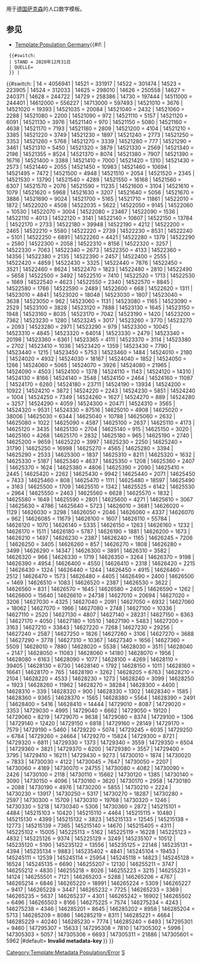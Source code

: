 <noinclude>用于[[德国]][[萨克森]]的人口数字模板。

==参见==

* [[Template:Population Germany]]</noinclude><includeonly>{{#if: {{{2|}}} | <!-- Die Metadaten-Parameter sind hier unabhängig vom Schlüssel -->
  {{#switch: {{{2}}}
  | STAND = 2020年12月31日
  | QUELLE={{cite web|url=https://www.statistik.sachsen.de/download/aktuelle-zahlen/statistik-sachsen_aI1_einwohnerzahlen-monat.xlsx|title=Bevölkerung des Freistaates Sachsen nach Gemeinden am 31. Dezember 2020|work=Statistisches Landesamt des Freistaates Sachsen|date=2021年6月|language=de}}
  }} |
{{#switch: {{{1}}}
| 14 = 4056941 <!--Sachsen -->
| 14521 = 331917 <!--Erzgebirgskreis -->
| 14522 = 301474 <!--Mittelsachsen -->
| 14523 = 223905 <!--Vogtlandkreis -->
| 14524 = 312033 <!--Zwickau -->
| 14625 = 298010 <!--Bautzen -->
| 14626 = 250558 <!--Görlitz -->
| 14627 = 240371 <!--Meißen -->
| 14628 = 244722 <!--Sächsische Schweiz-Osterzgebirge -->
| 14729 = 258386 <!--Leipzig -->
| 14730 = 197444 <!--Nordsachsen -->
| 14511000 = 244401 <!--Chemnitz, Stadt -->
| 14612000 = 556227 <!--Dresden, Stadt -->
| 14713000 = 597493 <!--Leipzig, Stadt -->
| 14521010 = 3676 <!--Amtsberg -->
| 14521020 = 19393 <!--Annaberg-Buchholz, Stadt -->
| 14521035 = 20084 <!--Aue-Bad Schlema, Stadt -->
| 14521040 = 2432 <!--Auerbach -->
| 14521060 = 2288 <!--Bärenstein -->
| 14521080 = 2200 <!--Bockau -->
| 14521090 = 972 <!--Börnichen/Erzgeb. -->
| 14521110 = 5157 <!--Breitenbrunn/Erzgeb. -->
| 14521120 = 6091 <!--Burkhardtsdorf -->
| 14521130 = 3976 <!--Crottendorf -->
| 14521140 = 970 <!--Deutschneudorf -->
| 14521150 = 5080 <!--Drebach -->
| 14521160 = 4638 <!--Ehrenfriedersdorf, Stadt -->
| 14521170 = 7193 <!--Eibenstock, Stadt -->
| 14521180 = 2809 <!--Elterlein, Stadt -->
| 14521200 = 4104 <!--Gelenau/Erzgeb. -->
| 14521210 = 3385 <!--Geyer, Stadt -->
| 14521220 = 3749 <!--Gornau/Erzgeb. -->
| 14521230 = 1897 <!--Gornsdorf -->
| 14521240 = 2773 <!--Großolbersdorf -->
| 14521250 = 3353 <!--Großrückerswalde -->
| 14521260 = 5768 <!--Grünhain-Beierfeld, Stadt -->
| 14521270 = 3339 <!--Grünhainichen -->
| 14521280 = 777 <!--Heidersdorf -->
| 14521290 = 3461 <!--Hohndorf -->
| 14521310 = 5450 <!--Jahnsdorf/Erzgeb. -->
| 14521320 = 3879 <!--Johanngeorgenstadt, Stadt -->
| 14521330 = 2569 <!--Jöhstadt, Stadt -->
| 14521340 = 2196 <!--Königswalde -->
| 14521355 = 8524 <!--Lauter-Bernsbach, Stadt -->
| 14521370 = 8074 <!--Lößnitz, Stadt -->
| 14521380 = 7907 <!--Lugau/Erzgeb., Stadt -->
| 14521390 = 16716 <!--Marienberg, Stadt -->
| 14521400 = 3388 <!--Mildenau -->
| 14521410 = 7000 <!--Neukirchen/Erzgeb. -->
| 14521420 = 1310 <!--Niederdorf -->
| 14521430 = 2573 <!--Niederwürschnitz -->
| 14521440 = 2055 <!--Oberwiesenthal, Kurort, Stadt -->
| 14521450 = 10983 <!--Oelsnitz/Erzgeb., Stadt -->
| 14521460 = 10694 <!--Olbernhau, Stadt -->
| 14521495 = 7472 <!--Pockau-Lengefeld, Stadt -->
| 14521500 = 4948 <!--Raschau-Markersbach -->
| 14521510 = 2054 <!--Scheibenberg, Stadt -->
| 14521520 = 2345 <!--Schlettau, Stadt -->
| 14521530 = 13790 <!--Schneeberg, Stadt -->
| 14521540 = 4289 <!--Schönheide -->
| 14521550 = 16168 <!--Schwarzenberg/Erzgeb., Stadt -->
| 14521560 = 6307 <!--Sehmatal -->
| 14521570 = 2076 <!--Seiffen/Erzgeb., Kurort -->
| 14521590 = 11235 <!--Stollberg/Erzgeb., Stadt -->
| 14521600 = 3104 <!--Stützengrün -->
| 14521610 = 1079 <!--Tannenberg -->
| 14521620 = 5968 <!--Thalheim/Erzgeb., Stadt -->
| 14521630 = 3207 <!--Thermalbad Wiesenbad -->
| 14521640 = 5056 <!--Thum, Stadt -->
| 14521670 = 3886 <!--Wolkenstein, Stadt -->
| 14521690 = 9024 <!--Zschopau, Stadt -->
| 14521700 = 5165 <!--Zschorlau -->
| 14521710 = 11861 <!--Zwönitz, Stadt -->
| 14522010 = 1872 <!--Altmittweida -->
| 14522020 = 4508 <!--Augustusburg, Stadt -->
| 14522035 = 5622 <!--Bobritzsch-Hilbersdorf -->
| 14522050 = 9145 <!--Brand-Erbisdorf, Stadt -->
| 14522060 = 10530 <!--Burgstädt, Stadt -->
| 14522070 = 3004 <!--Claußnitz -->
| 14522080 = 23467 <!--Döbeln, Stadt -->
| 14522090 = 1536 <!--Dorfchemnitz -->
| 14522110 = 4013 <!--Eppendorf -->
| 14522120 = 3141 <!--Erlau -->
| 14522140 = 10607 <!--Flöha, Stadt -->
| 14522150 = 13784 <!--Frankenberg/Sa., Stadt -->
| 14522170 = 2733 <!--Frauenstein, Stadt -->
| 14522180 = 39948 <!--Freiberg, Stadt, Universitätsstadt -->
| 14522190 = 4212 <!--Geringswalde, Stadt -->
| 14522200 = 2465 <!--Großhartmannsdorf -->
| 14522210 = 5580 <!--Großschirma, Stadt -->
| 14522220 = 2739 <!--Großweitzschen -->
| 14522230 = 8531 <!--Hainichen, Stadt -->
| 14522240 = 5101 <!--Halsbrücke -->
| 14522250 = 6891 <!--Hartha, Stadt -->
| 14522260 = 4421 <!--Hartmannsdorf -->
| 14522280 = 1379 <!--Königsfeld -->
| 14522290 = 2580 <!--Königshain-Wiederau -->
| 14522300 = 2058 <!--Kriebstein -->
| 14522310 = 8156 <!--Leisnig, Stadt -->
| 14522320 = 3257 <!--Leubsdorf -->
| 14522330 = 7063 <!--Lichtenau -->
| 14522340 = 2673 <!--Lichtenberg/Erzgeb. -->
| 14522350 = 4133 <!--Lunzenau, Stadt -->
| 14522360 = 14356 <!--Mittweida, Stadt, Hochschulstadt -->
| 14522380 = 2135 <!--Mühlau -->
| 14522390 = 2457 <!--Mulda/Sa. -->
| 14522400 = 2555 <!--Neuhausen/Erzgeb. -->
| 14522420 = 4859 <!--Niederwiesa -->
| 14522430 = 3325 <!--Oberschöna -->
| 14522440 = 7876 <!--Oederan, Stadt -->
| 14522450 = 3521 <!--Ostrau -->
| 14522460 = 8624 <!--Penig, Stadt -->
| 14522470 = 1823 <!--Rechenberg-Bienenmühle -->
| 14522480 = 2810 <!--Reinsberg -->
| 14522490 = 5658 <!--Rochlitz, Stadt -->
| 14522500 = 3492 <!--Rossau -->
| 14522510 = 7410 <!--Roßwein, Stadt -->
| 14522520 = 1713 <!--Sayda, Stadt -->
| 14522530 = 1669 <!--Seelitz -->
| 14522540 = 4623 <!--Striegistal -->
| 14522550 = 2340 <!--Taura -->
| 14522570 = 8845 <!--Waldheim, Stadt -->
| 14522580 = 1766 <!--Wechselburg -->
| 14522590 = 2489 <!--Weißenborn/Erzgeb. -->
| 14522600 = 668 <!--Zettlitz -->
| 14522620 = 1311 <!--Zschaitz-Ottewig -->
| 14523010 = 4841 <!--Adorf/Vogtl., Stadt -->
| 14523020 = 18048 <!--Auerbach/Vogtl., Stadt -->
| 14523030 = 1807 <!--Bad Brambach -->
| 14523040 = 3638 <!--Bad Elster, Stadt -->
| 14523050 = 962 <!--Bergen -->
| 14523060 = 1131 <!--Bösenbrunn -->
| 14523080 = 1165 <!--Eichigt -->
| 14523090 = 2529 <!--Ellefeld -->
| 14523100 = 3828 <!--Elsterberg, Stadt -->
| 14523120 = 7888 <!--Falkenstein/Vogtl., Stadt -->
| 14523130 = 1645 <!--Grünbach -->
| 14523150 = 1948 <!--Heinsdorfergrund -->
| 14523160 = 8035 <!--Klingenthal, Stadt -->
| 14523170 = 7042 <!--Lengenfeld, Stadt -->
| 14523190 = 1420 <!--Limbach -->
| 14523200 = 7362 <!--Markneukirchen, Stadt -->
| 14523230 = 1280 <!--Mühlental -->
| 14523245 = 3017 <!--Muldenhammer -->
| 14523260 = 3770 <!--Netzschkau, Stadt -->
| 14523270 = 2093 <!--Neuensalz -->
| 14523280 = 2971 <!--Neumark -->
| 14523290 = 979 <!--Neustadt/Vogtl. -->
| 14523300 = 10045 <!--Oelsnitz/Vogtl., Stadt -->
| 14523310 = 4845 <!--Pausa-Mühltroff, Stadt -->
| 14523320 = 64014 <!--Plauen, Stadt -->
| 14523330 = 2479 <!--Pöhl -->
| 14523340 = 20198 <!--Reichenbach im Vogtland, Stadt -->
| 14523360 = 6361 <!--Rodewisch, Stadt -->
| 14523365 = 4111 <!--Rosenbach/Vogtl. -->
| 14523370 = 3114 <!--Schöneck/Vogtl., Stadt -->
| 14523380 = 2702 <!--Steinberg -->
| 14523410 = 1036 <!--Theuma -->
| 14523420 = 1359 <!--Tirpersdorf -->
| 14523430 = 7790 <!--Treuen, Stadt -->
| 14523440 = 1215 <!--Triebel/Vogtl. -->
| 14523450 = 5753 <!--Weischlitz -->
| 14523460 = 1484 <!--Werda -->
| 14524010 = 2180 <!--Bernsdorf -->
| 14524020 = 4932 <!--Callenberg -->
| 14524030 = 18167 <!--Crimmitschau, Stadt -->
| 14524040 = 1852 <!--Crinitzberg -->
| 14524050 = 1286 <!--Dennheritz -->
| 14524060 = 5065 <!--Fraureuth -->
| 14524070 = 3926 <!--Gersdorf -->
| 14524080 = 21965 <!--Glauchau, Stadt -->
| 14524090 = 4503 <!--Hartenstein, Stadt -->
| 14524100 = 1378 <!--Hartmannsdorf b. Kirchberg -->
| 14524110 = 1143 <!--Hirschfeld -->
| 14524120 = 14310 <!--Hohenstein-Ernstthal, Stadt -->
| 14524130 = 8166 <!--Kirchberg, Stadt -->
| 14524140 = 3548 <!--Langenbernsdorf -->
| 14524150 = 2464 <!--Langenweißbach -->
| 14524160 = 11087 <!--Lichtenstein/Sa., Stadt -->
| 14524170 = 6260 <!--Lichtentanne -->
| 14524180 = 23711 <!--Limbach-Oberfrohna, Stadt -->
| 14524190 = 13934 <!--Meerane, Stadt -->
| 14524200 = 10922 <!--Mülsen -->
| 14524210 = 3872 <!--Neukirchen/Pleiße -->
| 14524220 = 2243 <!--Niederfrohna -->
| 14524230 = 5851 <!--Oberlungwitz, Stadt -->
| 14524240 = 1004 <!--Oberwiera -->
| 14524250 = 7349 <!--Reinsdorf -->
| 14524260 = 1627 <!--Remse -->
| 14524270 = 889 <!--Schönberg -->
| 14524280 = 3257 <!--St. Egidien -->
| 14524290 = 4059 <!--Waldenburg, Stadt -->
| 14524300 = 20471 <!--Werdau, Stadt -->
| 14524310 = 3565 <!--Wildenfels, Stadt -->
| 14524320 = 9531 <!--Wilkau-Haßlau, Stadt -->
| 14524330 = 87516 <!--Zwickau, Stadt -->
| 14625010 = 4908 <!--Arnsdorf -->
| 14625020 = 38006 <!--Bautzen, Stadt -->
| 14625030 = 6344 <!--Bernsdorf, Stadt -->
| 14625040 = 10788 <!--Bischofswerda, Stadt -->
| 14625060 = 2632 <!--Burkau -->
| 14625080 = 1022 <!--Crostwitz -->
| 14625090 = 4587 <!--Cunewalde -->
| 14625100 = 2637 <!--Demitz-Thumitz -->
| 14625110 = 4173 <!--Doberschau-Gaußig -->
| 14625120 = 3435 <!--Elsterheide -->
| 14625130 = 2704 <!--Elstra, Stadt -->
| 14625140 = 915 <!--Frankenthal -->
| 14625150 = 3020 <!--Göda -->
| 14625160 = 4268 <!--Großdubrau -->
| 14625170 = 2832 <!--Großharthau -->
| 14625180 = 965 <!--Großnaundorf -->
| 14625190 = 2740 <!--Großpostwitz/O.L. -->
| 14625200 = 9659 <!--Großröhrsdorf, Stadt -->
| 14625220 = 3997 <!--Haselbachtal -->
| 14625230 = 2250 <!--Hochkirch -->
| 14625240 = 31790 <!--Hoyerswerda, Stadt -->
| 14625250 = 16998 <!--Kamenz, Stadt -->
| 14625270 = 4565 <!--Königsbrück, Stadt -->
| 14625280 = 3394 <!--Königswartha -->
| 14625290 = 2533 <!--Kubschütz -->
| 14625300 = 1837 <!--Laußnitz -->
| 14625310 = 8211 <!--Lauta, Stadt -->
| 14625320 = 1632 <!--Lichtenberg -->
| 14625330 = 5187 <!--Lohsa -->
| 14625340 = 4637 <!--Malschwitz -->
| 14625350 = 1208 <!--Nebelschütz -->
| 14625360 = 2407 <!--Neschwitz -->
| 14625370 = 1624 <!--Neukirch -->
| 14625380 = 4806 <!--Neukirch/Lausitz -->
| 14625390 = 2090 <!--Obergurig -->
| 14625410 = 2445 <!--Ohorn -->
| 14625420 = 2262 <!--Oßling -->
| 14625430 = 9942 <!--Ottendorf-Okrilla -->
| 14625440 = 2071 <!--Panschwitz-Kuckau -->
| 14625450 = 7433 <!--Pulsnitz, Stadt -->
| 14625460 = 808 <!--Puschwitz -->
| 14625470 = 1111 <!--Räckelwitz -->
| 14625480 = 18597 <!--Radeberg, Stadt -->
| 14625490 = 3163 <!--Radibor -->
| 14625500 = 1709 <!--Ralbitz-Rosenthal -->
| 14625510 = 1342 <!--Rammenau -->
| 14625525 = 6142 <!--Schirgiswalde-Kirschau, Stadt -->
| 14625530 = 2964 <!--Schmölln-Putzkau -->
| 14625550 = 2463 <!--Schwepnitz -->
| 14625560 = 6628 <!--Sohland a. d. Spree -->
| 14625570 = 1832 <!--Spreetal -->
| 14625580 = 1649 <!--Steina -->
| 14625590 = 2801 <!--Steinigtwolmsdorf -->
| 14625600 = 4271 <!--Wachau -->
| 14625610 = 3067 <!--Weißenberg, Stadt -->
| 14625630 = 4786 <!--Wilthen, Stadt -->
| 14625640 = 5723 <!--Wittichenau, Stadt -->
| 14626010 = 3681 <!--Bad Muskau, Stadt -->
| 14626020 = 1129 <!--Beiersdorf -->
| 14626030 = 3298 <!--Bernstadt a. d. Eigen, Stadt -->
| 14626050 = 2046 <!--Bertsdorf-Hörnitz -->
| 14626060 = 4337 <!--Boxberg/O.L. -->
| 14626070 = 962 <!--Dürrhennersdorf -->
| 14626085 = 11679 <!--Ebersbach-Neugersdorf, Stadt -->
| 14626100 = 1607 <!--Gablenz -->
| 14626110 = 55784 <!--Görlitz, Stadt -->
| 14626120 = 1070 <!--Groß Düben -->
| 14626140 = 5335 <!--Großschönau -->
| 14626150 = 1263 <!--Großschweidnitz -->
| 14626160 = 1232 <!--Hähnichen -->
| 14626170 = 1511 <!--Hainewalde -->
| 14626180 = 5787 <!--Herrnhut, Stadt -->
| 14626190 = 1881 <!--Hohendubrau -->
| 14626200 = 1673 <!--Horka -->
| 14626210 = 1497 <!--Jonsdorf, Kurort -->
| 14626230 = 2387 <!--Kodersdorf -->
| 14626240 = 1165 <!--Königshain -->
| 14626245 = 7206 <!--Kottmar -->
| 14626250 = 3405 <!--Krauschwitz i.d. O.L. -->
| 14626260 = 857 <!--Kreba-Neudorf -->
| 14626270 = 1808 <!--Lawalde -->
| 14626280 = 3499 <!--Leutersdorf -->
| 14626290 = 14347 <!--Löbau, Stadt -->
| 14626300 = 3891 <!--Markersdorf -->
| 14626310 = 3582 <!--Mittelherwigsdorf -->
| 14626320 = 966 <!--Mücka -->
| 14626330 = 1719 <!--Neißeaue -->
| 14626350 = 3264 <!--Neusalza-Spremberg, Stadt -->
| 14626370 = 9198 <!--Niesky, Stadt -->
| 14626390 = 4954 <!--Oderwitz -->
| 14626400 = 4550 <!--Olbersdorf -->
| 14626410 = 2318 <!--Oppach -->
| 14626420 = 2215 <!--Ostritz, Stadt -->
| 14626430 = 1324 <!--Oybin -->
| 14626440 = 1244 <!--Quitzdorf am See -->
| 14626450 = 4915 <!--Reichenbach/O.L., Stadt -->
| 14626460 = 2512 <!--Rietschen -->
| 14626470 = 1573 <!--Rosenbach -->
| 14626480 = 4405 <!--Rothenburg/O.L., Stadt -->
| 14626490 = 2400 <!--Schleife -->
| 14626500 = 1469 <!--Schönau-Berzdorf a. d. Eigen -->
| 14626510 = 1083 <!--Schönbach -->
| 14626520 = 2387 <!--Schöpstal -->
| 14626530 = 3622 <!--Seifhennersdorf, Stadt -->
| 14626560 = 831 <!--Trebendorf -->
| 14626570 = 1645 <!--Vierkirchen -->
| 14626580 = 2405 <!--Waldhufen -->
| 14626590 = 1262 <!--Weißkeißel -->
| 14626600 = 15640 <!--Weißwasser/O.L., Stadt -->
| 14626610 = 24738 <!--Zittau, Stadt -->
| 14627010 = 20694 <!--Coswig, Stadt -->
| 14627020 = 3206 <!--Diera-Zehren -->
| 14627030 = 4325 <!--Ebersbach -->
| 14627040 = 2091 <!--Glaubitz -->
| 14627050 = 6932 <!--Gröditz, Stadt -->
| 14627060 = 18062 <!--Großenhain, Stadt -->
| 14627070 = 1966 <!--Hirschstein -->
| 14627080 = 2748 <!--Käbschütztal -->
| 14627100 = 10336 <!--Klipphausen -->
| 14627110 = 2520 <!--Lampertswalde -->
| 14627130 = 4807 <!--Lommatzsch, Stadt -->
| 14627140 = 28231 <!--Meißen, Stadt -->
| 14627150 = 8363 <!--Moritzburg -->
| 14627170 = 4050 <!--Niederau -->
| 14627180 = 10510 <!--Nossen, Stadt -->
| 14627190 = 5483 <!--Nünchritz -->
| 14627200 = 3163 <!--Priestewitz -->
| 14627210 = 33843 <!--Radebeul, Stadt -->
| 14627220 = 7268 <!--Radeburg, Stadt -->
| 14627230 = 29256 <!--Riesa, Stadt -->
| 14627240 = 2587 <!--Röderaue -->
| 14627250 = 1826 <!--Schönfeld -->
| 14627260 = 3106 <!--Stauchitz -->
| 14627270 = 3688 <!--Strehla, Stadt -->
| 14627290 = 3778 <!--Thiendorf -->
| 14627310 = 10367 <!--Weinböhla -->
| 14627340 = 1656 <!--Wülknitz -->
| 14627360 = 5509 <!--Zeithain -->
| 14628010 = 7880 <!--Altenberg, Stadt -->
| 14628020 = 5538 <!--Bad Gottleuba-Berggießhübel, Stadt -->
| 14628030 = 3511 <!--Bad Schandau, Stadt -->
| 14628040 = 2147 <!--Bahretal -->
| 14628050 = 11083 <!--Bannewitz -->
| 14628060 = 14180 <!--Dippoldiswalde, Stadt -->
| 14628070 = 1956 <!--Dohma -->
| 14628080 = 6163 <!--Dohna, Stadt -->
| 14628090 = 1077 <!--Dorfhain -->
| 14628100 = 4269 <!--Dürrröhrsdorf-Dittersbach -->
| 14628110 = 39405 <!--Freital, Stadt -->
| 14628130 = 6730 <!--Glashütte, Stadt -->
| 14628140 = 1792 <!--Gohrisch -->
| 14628150 = 1011 <!--Hartmannsdorf-Reichenau -->
| 14628160 = 16641 <!--Heidenau, Stadt -->
| 14628170 = 765 <!--Hermsdorf/Erzgeb. -->
| 14628190 = 3262 <!--Hohnstein, Stadt -->
| 14628205 = 6763 <!--Klingenberg -->
| 14628210 = 2104 <!--Königstein/Sächs. Schw., Stadt -->
| 14628220 = 4533 <!--Kreischa -->
| 14628230 = 1273 <!--Liebstadt, Stadt -->
| 14628240 = 3099 <!--Lohmen -->
| 14628250 = 1923 <!--Müglitztal -->
| 14628260 = 11962 <!--Neustadt in Sachsen, Stadt -->
| 14628270 = 38284 <!--Pirna, Stadt -->
| 14628300 = 4400 <!--Rabenau, Stadt -->
| 14628310 = 339 <!--Rathen, Kurort -->
| 14628320 = 900 <!--Rathmannsdorf -->
| 14628330 = 1302 <!--Reinhardtsdorf-Schöna -->
| 14628340 = 1585 <!--Rosenthal-Bielatal -->
| 14628360 = 9365 <!--Sebnitz, Stadt -->
| 14628370 = 1565 <!--Stadt Wehlen, Stadt -->
| 14628380 = 5564 <!--Stolpen, Stadt -->
| 14628390 = 2491 <!--Struppen -->
| 14628400 = 5416 <!--Tharandt, Stadt -->
| 14628410 = 14444 <!--Wilsdruff, Stadt -->
| 14729010 = 8087 <!--Bad Lausick, Stadt -->
| 14729020 = 3353 <!--Belgershain -->
| 14729030 = 4995 <!--Bennewitz -->
| 14729040 = 6662 <!--Böhlen, Stadt -->
| 14729050 = 19120 <!--Borna, Stadt -->
| 14729060 = 8219 <!--Borsdorf -->
| 14729070 = 9638 <!--Brandis, Stadt -->
| 14729080 = 8374 <!--Colditz, Stadt -->
| 14729100 = 1306 <!--Elstertrebnitz -->
| 14729140 = 12420 <!--Frohburg, Stadt -->
| 14729150 = 6818 <!--Geithain, Stadt -->
| 14729160 = 28149 <!--Grimma, Stadt -->
| 14729170 = 7579 <!--Groitzsch, Stadt -->
| 14729190 = 5460 <!--Großpösna -->
| 14729220 = 5074 <!--Kitzscher, Stadt -->
| 14729245 = 6035 <!--Lossatal -->
| 14729250 = 6784 <!--Machern -->
| 14729260 = 24664 <!--Markkleeberg, Stadt -->
| 14729270 = 15824 <!--Markranstädt, Stadt -->
| 14729300 = 8721 <!--Naunhof, Stadt -->
| 14729320 = 6811 <!--Neukieritzsch -->
| 14729330 = 1373 <!--Otterwisch -->
| 14729340 = 3559 <!--Parthenstein -->
| 14729350 = 6504 <!--Pegau, Stadt -->
| 14729360 = 3821 <!--Regis-Breitingen, Stadt -->
| 14729370 = 6200 <!--Rötha, Stadt -->
| 14729380 = 3557 <!--Thallwitz -->
| 14729400 = 3795 <!--Trebsen/Mulde, Stadt -->
| 14729410 = 16211 <!--Wurzen, Stadt -->
| 14729430 = 9273 <!--Zwenkau, Stadt -->
| 14730010 = 1874 <!--Arzberg -->
| 14730020 = 7833 <!--Bad Düben, Stadt -->
| 14730030 = 4122 <!--Beilrode -->
| 14730045 = 7647 <!--Belgern-Schildau, Stadt -->
| 14730050 = 2207 <!--Cavertitz -->
| 14730060 = 4189 <!--Dahlen, Stadt -->
| 14730070 = 24755 <!--Delitzsch, Stadt -->
| 14730080 = 4082 <!--Doberschütz -->
| 14730090 = 2426 <!--Dommitzsch, Stadt -->
| 14730100 = 2118 <!--Dreiheide -->
| 14730110 = 15662 <!--Eilenburg, Stadt -->
| 14730120 = 1385 <!--Elsnig -->
| 14730140 = 3090 <!--Jesewitz -->
| 14730150 = 4096 <!--Krostitz -->
| 14730160 = 3620 <!--Laußig -->
| 14730170 = 2958 <!--Liebschützberg -->
| 14730180 = 2088 <!--Löbnitz -->
| 14730190 = 4976 <!--Mockrehna -->
| 14730200 = 5855 <!--Mügeln, Stadt -->
| 14730210 = 2224 <!--Naundorf -->
| 14730230 = 13917 <!--Oschatz, Stadt -->
| 14730250 = 5317 <!--Rackwitz -->
| 14730270 = 18287 <!--Schkeuditz, Stadt -->
| 14730280 = 2597 <!--Schönwölkau -->
| 14730300 = 15709 <!--Taucha, Stadt -->
| 14730310 = 19768 <!--Torgau, Stadt -->
| 14730320 = 1246 <!--Trossin -->
| 14730330 = 5218 <!--Wermsdorf -->
| 14730340 = 5306 <!--Wiedemar -->
| 14730360 = 2872 <!--Zschepplin -->
| 145215101 = 4484 <!-- VG Bärenstein-->
| 145215103 = 10420 <!-- VG Burkhardtsdorf-->
| 145215110 = 4464 <!-- VG Geyer-->
| 145215115 = 10480 <!-- VG Lugau-->
| 145215130 = 4399 <!-- VG Scheibenberg-Schlettau-->
| 145215132 = 3823 <!-- VG Seiffen/Erzgeb.-->
| 145215133 = 12545 <!-- VG Stollberg/Erzgeb.-->
| 145215138 = 12773 <!-- VG Zschopau-->
| 145215139 = 7365 <!-- VG Zschorlau-->
| 145215140 = 14670 <!-- VG Zwönitz-->
| 145215405 = 4311 <!-- VG Wildenstein-->
| 145225102 = 15005 <!-- VG Burgstädt-->
| 145225113 = 5162 <!-- VG Lichtenberg/Erzgeb.-->
| 145225119 = 16228 <!-- VG Mittweida-->
| 145225123 = 4832 <!-- VG Ostrau-->
| 145225126 = 9374 <!-- VG Rochlitz-->
| 145225129 = 3249 <!-- VG Sayda-->
| 145235107 = 10512 <!-- VG Falkenstein-->
| 145235120 = 5190 <!-- VG Netzschkau-Limbach-->
| 145235122 = 13556 <!-- VG Oelsnitz/Vogtl.-->
| 145235125 = 22146 <!-- VG Reichenbach im Vogtland-->
| 145235131 = 4394 <!-- VG Schöneck/Mühlental-->
| 145235134 = 9883 <!-- VG Treuen/Neuensalz-->
| 145235402 = 4841 <!-- VG Jägerswald-->
| 145245104 = 19453 <!-- VG Crimmitschau-Dennheritz-->
| 145245111 = 12539 <!-- VG Kirchberg-->
| 145245114 = 25954 <!-- VG Limbach-Oberfrohna-->
| 145245118 = 14823 <!-- VG Meerane-->
| 145245128 = 16524 <!-- VG Rund um den Auersberg-->
| 145245135 = 6690 <!-- VG Waldenburg-->
| 146255207 = 12130 <!-- VG Bischofswerda-->
| 146255211 = 3747 <!-- VG Großharthau-->
| 146255212 = 4830 <!-- VG Großpostwitz/O.L.-->
| 146255218 = 8026 <!-- VG Königsbrück-->
| 146255223 = 3215 <!-- VG Neschwitz-->
| 146255231 = 14124 <!-- VG Pulsnitz-->
| 146255501 = 7121 <!-- VG Am Klosterwasser-->
| 146265203 = 5288 <!-- VG Bad Muskau-->
| 146265206 = 4767 <!-- VG Bernstadt / Schönau-Berzdorf-->
| 146265214 = 6846 <!-- VG Großschönau-Hainewalde-->
| 146265220 = 18991 <!-- VG Löbau-->
| 146265224 = 5309 <!-- VG Neusalza-Spremberg-->
| 146265227 = 9417 <!-- VG Olbersdorf-->
| 146265228 = 3447 <!-- VG Oppach-Beiersdorf-->
| 146265232 = 7725 <!-- VG Reichenbach/O.L.-->
| 146265233 = 3369 <!-- VG Rietschen-->
| 146265235 = 5637 <!-- VG Rothenburg/O.L.-->
| 146265237 = 4301 <!-- VG Schleife-->
| 146265242 = 16902 <!-- VG Weißwasser/O.L.-->
| 146265502 = 6496 <!-- VG Diehsa-->
| 146265503 = 8166 <!-- VG Weißer Schöps/Neiße-->
| 146275225 = 7574 <!-- VG Nünchritz-->
| 146275234 = 4243 <!-- VG Röderaue-Wülknitz-->
| 146275238 = 4346 <!-- VG Schönfeld-->
| 146285201 = 8645 <!-- VG Altenberg-->
| 146285202 = 8958 <!-- VG Bad Gottleuba-Berggießhübel-->
| 146285204 = 5713 <!-- VG Bad Schandau-->
| 146285209 = 8086 <!-- VG Dohna-Müglitztal-->
| 146285219 = 8311 <!-- VG Königstein/Sächs. Schw.-->
| 146285221 = 4664 <!-- VG Lohmen/Stadt Wehlen-->
| 146285229 = 40240 <!-- VG Pirna-->
| 146285230 = 7774 <!-- VG Klingenberg-->
| 146285240 = 6493 <!-- VG Tharandt-->
| 147295301 = 9460 <!-- VG Bad Lausick-->
| 147295307 = 15633 <!-- VG Naunhof-->
| 147295308 = 7810 <!-- VG Pegau-->
| 147305302 = 5996 <!-- VG Beilrode-->
| 147305303 = 5057 <!-- VG Dommitzsch-->
| 147305306 = 6693 <!-- VG Krostitz-->
| 147305311 = 21886 <!-- VG Torgau-->
| 147305601 = 5962 <!-- VG Eilenburg-West-->
|#default= <strong class="error">Invalid metadata-key <code>{{{1}}}</code></strong>[[Category:Template:Metadata Population/Error]]
}} }}</includeonly><noinclude>
[[Category:德国行政区划人口模板|S]]
</noinclude>